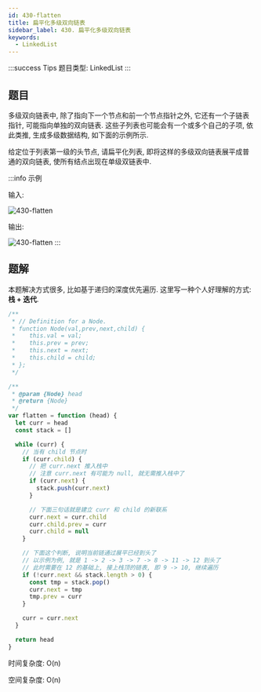 ```yaml
---
id: 430-flatten
title: 扁平化多级双向链表
sidebar_label: 430. 扁平化多级双向链表
keywords:
  - LinkedList
---
```


:::success Tips
题目类型: LinkedList
:::

## 题目

多级双向链表中, 除了指向下一个节点和前一个节点指针之外, 它还有一个子链表指针, 可能指向单独的双向链表. 这些子列表也可能会有一个或多个自己的子项, 依此类推, 生成多级数据结构, 如下面的示例所示.

给定位于列表第一级的头节点, 请扁平化列表, 即将这样的多级双向链表展平成普通的双向链表, 使所有结点出现在单级双链表中.

:::info 示例

输入:

![430-flatten](../../static/img/430-flatten-1.png)

输出:

![430-flatten](../../static/img/430-flatten-2.png)
:::

## 题解

本题解决方式很多, 比如基于递归的深度优先遍历. 这里写一种个人好理解的方式: **栈 + 迭代**.

```ts
/**
 * // Definition for a Node.
 * function Node(val,prev,next,child) {
 *    this.val = val;
 *    this.prev = prev;
 *    this.next = next;
 *    this.child = child;
 * };
 */

/**
 * @param {Node} head
 * @return {Node}
 */
var flatten = function (head) {
  let curr = head
  const stack = []

  while (curr) {
    // 当有 child 节点时
    if (curr.child) {
      // 把 curr.next 推入栈中
      // 注意 curr.next 有可能为 null, 就无需推入栈中了
      if (curr.next) {
        stack.push(curr.next)
      }

      // 下面三句话就是建立 curr 和 child 的新联系
      curr.next = curr.child
      curr.child.prev = curr
      curr.child = null
    }

    // 下面这个判断, 说明当前链通过展平已经到头了
    // 以示例为例, 就是 1 -> 2 -> 3 -> 7 -> 8 -> 11 -> 12 到头了
    // 此时需要在 12 的基础上, 接上栈顶的链表, 即 9 -> 10, 继续遍历
    if (!curr.next && stack.length > 0) {
      const tmp = stack.pop()
      curr.next = tmp
      tmp.prev = curr
    }

    curr = curr.next
  }

  return head
}
```

时间复杂度: O(n)

空间复杂度: O(n)
